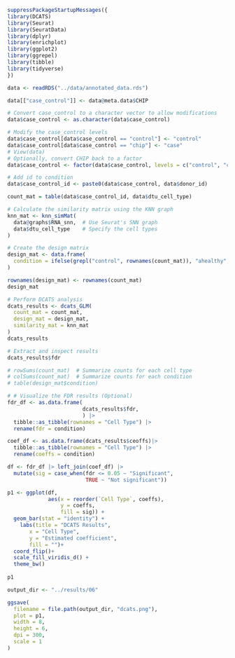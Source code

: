 ```r
suppressPackageStartupMessages({
library(DCATS)
library(Seurat)
library(SeuratData)
library(dplyr)
library(enrichplot)
library(ggplot2)
library(ggrepel)
library(tibble)
library(tidyverse)
})
```


```r
data <- readRDS("../data/annotated_data.rds")
```

```r
data[["case_control"]] <- data@meta.data$CHIP
```

```r
# Convert case_control to a character vector to allow modifications
data$case_control <- as.character(data$case_control)

# Modify the case_control levels
data$case_control[data$case_control == "control"] <- "control"
data$case_control[data$case_control == "chip"] <- "case"
# View(data)
# Optionally, convert CHIP back to a factor
data$case_control <- factor(data$case_control, levels = c("control", "case"))

# Add id to condition
data$case_control_id <- paste0(data$case_control, data$donor_id)
```

```r
count_mat = table(data$case_control_id, data$dtu_cell_type)
```

```r
# Calculate the similarity matrix using the KNN graph
knn_mat <- knn_simMat(
  data@graphs$RNA_snn,  # Use Seurat's SNN graph
  data$dtu_cell_type    # Specify the cell types
)
```

```r
# Create the design matrix
design_mat <- data.frame(
  condition = ifelse(grepl("control", rownames(count_mat)), "ahealthy", "disease")
)

rownames(design_mat) <- rownames(count_mat)
design_mat
```

```r
# Perform DCATS analysis
dcats_results <- dcats_GLM(
  count_mat = count_mat,
  design_mat = design_mat,
  similarity_mat = knn_mat
)
dcats_results
```

```r
# Extract and inspect results
dcats_results$fdr
```

```r
# rowSums(count_mat)  # Summarize counts for each cell type
# colSums(count_mat)  # Summarize counts for each condition
# table(design_mat$condition)

```

```r
# # Visualize the FDR results (Optional)
fdr_df <- as.data.frame(
                        dcats_results$fdr,
                        ) |> 
  tibble::as_tibble(rownames = "Cell Type") |> 
  rename(fdr = condition)

coef_df <- as.data.frame(dcats_results$ceoffs)|> 
  tibble::as_tibble(rownames = "Cell Type") |> 
  rename(coeffs = condition)

df <- fdr_df |> left_join(coef_df) |> 
  mutate(sig = case_when(fdr <= 0.05 ~ "Significant",
                         TRUE ~ "Not significant"))

p1 <- ggplot(df,
             aes(x = reorder(`Cell Type`, coeffs),
                 y = coeffs,
                 fill = sig)) +
  geom_bar(stat = "identity") +
    labs(title = "DCATS Results",
       x = "Cell Type",
       y = "Estimated coefficient",
       fill = "")+
  coord_flip()+
  scale_fill_viridis_d() +
  theme_bw()
  
p1

output_dir <- "../results/06"

ggsave(
  filename = file.path(output_dir, "dcats.png"),
  plot = p1,
  width = 8, 
  height = 6,
  dpi = 300,
  scale = 1
)
```

